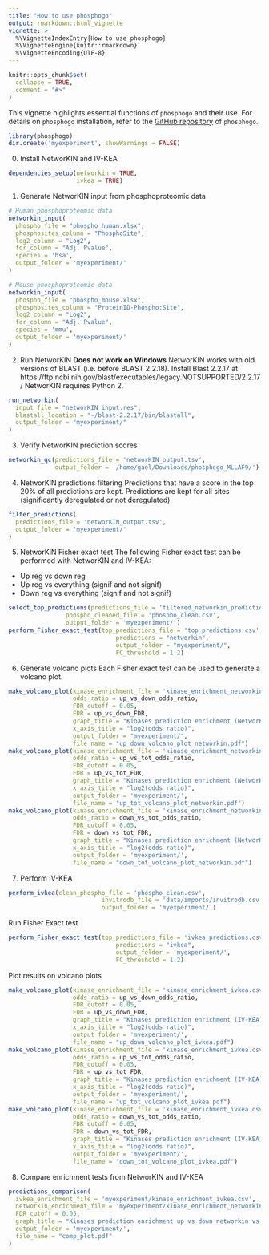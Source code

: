 ```yaml
---
title: "How to use phosphogo"
output: rmarkdown::html_vignette
vignette: >
  %\VignetteIndexEntry{How to use phosphogo}
  %\VignetteEngine{knitr::rmarkdown}
  %\VignetteEncoding{UTF-8}
---
```


```r
knitr::opts_chunk$set(
  collapse = TRUE,
  comment = "#>"
)
```

This vignette highlights essential functions of `phosphogo` and their use.
For details on `phosphogo` installation, refer to the [GitHub repository](https://github.com/gaelfortin/phosphogo)
of `phosphogo`.


```r
library(phosphogo)
dir.create('myexperiment', showWarnings = FALSE) 
```

0. Install NetworKIN and IV-KEA
```r
dependencies_setup(networkin = TRUE,
                   ivkea = TRUE)
```

1. Generate NetworKIN input from phosphoproteomic data
```r
# Human phosphoproteomic data
networkin_input(
  phospho_file = "phospho_human.xlsx",
  phosphosites_column = "PhosphoSite",
  log2_column = "Log2",
  fdr_column = "Adj. Pvalue",
  species = 'hsa',
  output_folder = 'myexperiment/'
)

# Mouse phosphoproteomic data
networkin_input(
  phospho_file = "phospho_mouse.xlsx",
  phosphosites_column = "ProteinID-Phospho:Site",
  log2_column = "Log2",
  fdr_column = "Adj. Pvalue",
  species = 'mmu',
  output_folder = 'myexperiment/'
)
```

2. Run NetworKIN
__Does not work on Windows__
NetworKIN works with old versions of BLAST (i.e. before BLAST 2.2.18). 
Install Blast 2.2.17 at https://ftp.ncbi.nih.gov/blast/executables/legacy.NOTSUPPORTED/2.2.17/
NetworKIN requires Python 2.

```r
run_networkin(
  input_file = "networKIN_input.res",
  blastall_location = "~/blast-2.2.17/bin/blastall",
  output_folder = "myexperiment/"
)
```

3. Verify NetworKIN prediction scores
```r
networkin_qc(predictions_file = 'networKIN_output.tsv',
             output_folder = '/home/gael/Downloads/phosphogo_MLLAF9/')
```

4. NetworKIN predictions filtering
Predictions that have a score in the top 20% of all predictions are kept. Predictions are kept for all sites (significantly deregulated or not deregulated).
```r
filter_predictions(
  predictions_file = 'networKIN_output.tsv',
  output_folder = 'myexperiment/'
)
```

5. NetworKIN Fisher exact test
The following Fisher exact test can be performed with NetworKIN and IV-KEA:
- Up reg vs down reg
- Up reg vs everything (signif and not signif)
- Down reg vs everything (signif and not signif)
```r
select_top_predictions(predictions_file = 'filtered_networkin_predictions.csv',
                phospho_cleaned_file = 'phospho_clean.csv',
                output_folder = 'myexperiment/')
perform_Fisher_exact_test(top_predictions_file = 'top_predictions.csv',
                              predictions = "networkin",
                              output_folder = "myexperiment/",
                              FC_threshold = 1.2) 
```

6. Generate volcano plots
Each Fisher exact test can be used to generate a volcano plot.
```r
make_volcano_plot(kinase_enrichment_file = 'kinase_enrichment_networkin.csv', 
                  odds_ratio = up_vs_down_odds_ratio,
                  FDR_cutoff = 0.05, 
                  FDR = up_vs_down_FDR,
                  graph_title = "Kinases prediction enrichment (NetworKIN) up vs down",
                  x_axis_title = "log2(odds ratio)",
                  output_folder = "myexperiment/",
                  file_name = "up_down_volcano_plot_networkin.pdf")
make_volcano_plot(kinase_enrichment_file = 'kinase_enrichment_networkin.csv', 
                  odds_ratio = up_vs_tot_odds_ratio,
                  FDR_cutoff = 0.05, 
                  FDR = up_vs_tot_FDR,
                  graph_title = "Kinases prediction enrichment (NetworKIN) up vs tot",
                  x_axis_title = "log2(odds ratio)",
                  output_folder = 'myexperiment/',
                  file_name = "up_tot_volcano_plot_networkin.pdf")
make_volcano_plot(kinase_enrichment_file = 'kinase_enrichment_networkin.csv', 
                  odds_ratio = down_vs_tot_odds_ratio,
                  FDR_cutoff = 0.05, 
                  FDR = down_vs_tot_FDR,
                  graph_title = "Kinases prediction enrichment (NetworKIN) down vs tot",
                  x_axis_title = "log2(odds ratio)",
                  output_folder = 'myexperiment/',
                  file_name = "down_tot_volcano_plot_networkin.pdf")
```

7. Perform IV-KEA
```r
perform_ivkea(clean_phospho_file = 'phospho_clean.csv',
                          invitrodb_file = 'data/imports/invitrodb.csv',
                          output_folder = 'myexperiment/')
```

Run Fisher Exact test
```r
perform_Fisher_exact_test(top_predictions_file = 'ivkea_predictions.csv',
                              predictions = "ivkea",
                              output_folder = 'myexperiment/',
                              FC_threshold = 1.2)
```

Plot results on volcano plots
```r
make_volcano_plot(kinase_enrichment_file = 'kinase_enrichment_ivkea.csv', 
                  odds_ratio = up_vs_down_odds_ratio,
                  FDR_cutoff = 0.05, 
                  FDR = up_vs_down_FDR,
                  graph_title = "Kinases prediction enrichment (IV-KEA) up vs down",
                  x_axis_title = "log2(odds ratio)",
                  output_folder = 'myexperiment/',
                  file_name = "up_down_volcano_plot_ivkea.pdf")
make_volcano_plot(kinase_enrichment_file = 'kinase_enrichment_ivkea.csv', 
                  odds_ratio = up_vs_tot_odds_ratio,
                  FDR_cutoff = 0.05, 
                  FDR = up_vs_tot_FDR,
                  graph_title = "Kinases prediction enrichment (IV-KEA) up vs tot",
                  x_axis_title = "log2(odds ratio)",
                  output_folder = 'myexperiment/',
                  file_name = "up_tot_volcano_plot_ivkea.pdf")
make_volcano_plot(kinase_enrichment_file = 'kinase_enrichment_ivkea.csv', 
                  odds_ratio = down_vs_tot_odds_ratio,
                  FDR_cutoff = 0.05, 
                  FDR = down_vs_tot_FDR,
                  graph_title = "Kinases prediction enrichment (IV-KEA) down vs tot",
                  x_axis_title = "log2(odds ratio)",
                  output_folder = 'myexperiment/',
                  file_name = "down_tot_volcano_plot_ivkea.pdf")
```
  
8. Compare enrichment tests from NetworKIN and IV-KEA
```r
predictions_comparison(
  ivkea_enrichment_file = 'myexperiment/kinase_enrichment_ivkea.csv',
  networkin_enrichment_file = 'myexperiment/kinase_enrichment_networkin.csv',
  FDR_cutoff = 0.05, 
  graph_title = "Kinases prediction enrichment up vs down networkin vs iv-kea",
  output_folder = 'myexperiment/',
  file_name = "comp_plot.pdf"
)
```
